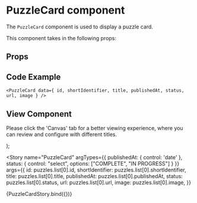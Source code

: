 
<Meta
  title="Newskit Components/Puzzles/Puzzle Card"
  component={PuzzleCard}
/>

# PuzzleCard component
The `PuzzleCard` component is used to display a puzzle card.

This component takes in the following props:

## Props
<Props of={PuzzleCard} />

## Code Example
`<PuzzleCard data={ id, shortIdentifier, title, publishedAt, status, url, image } />`

## View Component
Please click the 'Canvas' tab for a better viewing experience, where you can review and configure with different titles.

  <NewsKitProvider theme={PuzzlesWebLightTheme}>
    <PuzzleCard {...{ id, shortIdentifier, title, publishedAt, status, url, image }} />
  </NewsKitProvider>
);

<Story
  name="PuzzleCard"
  argTypes={{
    publishedAt: { control: 'date' },
    status: { control: "select", options: ["COMPLETE", "IN PROGRESS"] }
  }}
  args={{
    id: puzzles.list[0].id,
    shortIdentifier: puzzles.list[0].shortIdentifier,
    title: puzzles.list[0].title,
    publishedAt: puzzles.list[0].publishedAt,
    status: puzzles.list[0].status,
    url: puzzles.list[0].url,
    image: puzzles.list[0].image,
  }}
>
  {PuzzleCardStory.bind({})}
</Story>
